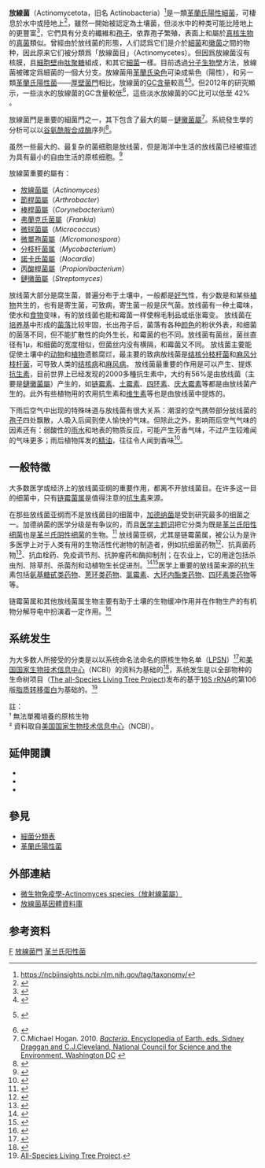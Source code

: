 {{Automatic taxobox
| taxon = Actinomycetota
| image = Mycobacterium leprae.jpeg
| image_caption =  [[痲瘋桿菌|痲瘋桿菌]]
| authority = Goodfellow, 2012
| classis = '''放線菌綱'''
| subdivision_ranks = [[亞綱|亞綱]]或[[目|目]]
| subdivision =
| classis_authority = Stackebrandt ''等人''. 1997 
*?''Candidatus'' [[Planktophila|Planktophila]] <small>Jezbera ''等人''. 2009</small>
*?''[[Cathayosporangium|Cathayosporangium]]'' ♠ <small>Runmao ''等人''. 1995</small>
*?''[[Tonsillophilus_suis|Tonsillophilus suis]]'' ♠ <small>Azuma and Bak 1980</small>
*[[酸微菌亚纲|酸微菌亚纲]] <small>Stackebrandt ''等人''. 1997 emend. Zhi ''等人''. 2009</small>
**[[酸微菌目|酸微菌目]] <small>Stackebrandt ''等人''. 1997 emend. Zhi ''等人''. 2009</small>
*[[红蝽杆菌亚纲|红蝽杆菌亚纲]] <small>Stackebrandt ''等人''. 1997 emend. Zhi ''等人''. 2009</small>
**[[红蝽杆菌目|红蝽杆菌目]] <small>Stackebrandt ''等人''. 1997 emend. Zhi ''等人''. 2009</small>
*[[腈基降解菌亚纲|腈基降解菌亚纲]] <small>Kurahashi ''等人''. 2010</small>
**[[腈基降解菌目|腈基降解菌目]] <small>Sorokin ''等人''. 2009</small>
**[[尤泽比氏菌目|尤泽比氏菌目]] <small>Kurahashi ''等人''. 2010</small>
*[[红色杆菌亚纲|红色杆菌亚纲]] <small>Rainey ''等人''. 1997 emend. Zhi ''等人''. 2009</small>
**[[Gaiellales|Gaiellales]] <small>Albuquerque ''等人''. 2012</small>
**[[红色杆菌目|红色杆菌目]] <small>Rainey ''等人''. 1997 emend. Zhi ''等人''. 2009</small>
**[[土壤红杆菌目|土壤红杆菌目]] <small>Reddy 和 Garcia-Pichel 2009</small>
**[[嗜热油菌目|嗜热油菌目]] <small>Reddy 和 Garcia-Pichel 2009</small>
*[[放线菌亚纲|放线菌亚纲]] <small>Stackebrandt ''等人''. 1997 emend. Zhi ''等人''. 2009</small>
**[[双栖杆菌目|双栖杆菌目]] <small>Stackebrandt ''等人''. 1997 emend. Zhi ''等人''. 2009</small>
**[[放线菌目|放线菌目]] <small>Buchanan 1917 emend. Zhi ''等人''. 2009</small>
}}
'''放線菌'''（Actinomycetota，旧名 Actinobacteria）<ref>https://ncbiinsights.ncbi.nlm.nih.gov/tag/taxonomy/</ref>是一類[[革蘭氏陽性|革蘭氏陽性]][[細菌|細菌]]，可棲息於水中或陸地上<ref name="pmid18003601">{{cite journal |author=Servin JA, Herbold CW, Skophammer RG, Lake JA |title=Evidence excluding the root of the tree of life from the actinobacteria |journal=Mol. Biol. Evol. |volume=25 |issue=1 |pages=1–4 |date=January 2008 |pmid=18003601 |doi=10.1093/molbev/msm249 |url=http://mbe.oxfordjournals.org/cgi/pmidlookup?view=long&pmid=18003601 |access-date=2014-11-13 |archive-date=2019-09-25 |archive-url=https://web.archive.org/web/20190925055156/https://academic.oup.com/mbe |dead-url=no }}</ref>，雖然一開始被認定為土壤菌，但淡水中的种类可能比陸地上的更豐富<ref name="amazonMetagenome">{{cite journal |author=Ghai R, Rodriguez-Valera F, McMahon KD, ''等人''. |title=Metagenomics of the water column in the pristine upper course of the Amazon river |journal=PloS ONE |volume=6 |issue=8 |pages=e23785 |year=2011 |doi=10.1371/journal.pone.0023785 |url=http://www.plosone.org/article/info%3Adoi%2F10.1371%2Fjournal.pone.0023785 |editor1-last=Lopez-Garcia |editor1-first=Purification |pmid=21915244 |pmc=3158796 |access-date=2014-11-13 |archive-date=2013-12-03 |archive-url=https://web.archive.org/web/20131203001610/http://www.plosone.org/article/info%3Adoi%2F10.1371%2Fjournal.pone.0023785 |dead-url=no }}</ref>，它們具有分支的纖維和[[孢子|孢子]]，依靠孢子繁殖，表面上和屬於[[真核生物|真核生物]]的[[真菌|真菌]]類似。曾經由於放线菌的形態，人们認爲它们是介於[[細菌|細菌]]和[[黴菌|黴菌]]之間的物种，因此原来它们被分類爲「放線菌目」（Actinomycetes）。但因爲放線菌沒有核膜，且[[細胞壁|細胞壁]]由[[肽聚糖|肽聚糖]]組成，和其它[[細菌|細菌]]一樣。目前透過[[分子生物學|分子生物學]]方法，放線菌被確定爲細菌的一個大分支。放線菌用[[革蘭氏染色|革蘭氏染色]]可染成紫色（陽性），和另一類[[革蘭氏陽性菌|革蘭氏陽性菌]]——[[厚壁菌門|厚壁菌門]]相比，放線菌的[[GC含量|GC含量]]較高<ref name="pmid17804669">{{cite journal|last=Ventura|first=M.|author2=Canchaya, C.|author3=Tauch, A.|author4=Chandra, G.|author5=Fitzgerald, G. F.|author6=Chater, K. F.|author7=van Sinderen, D.|title=Genomics of Actinobacteria: Tracing the Evolutionary History of an Ancient Phylum|journal=Microbiology and Molecular Biology Reviews|date=5 September 2007|volume=71|issue=3|pages=495–548|pmid=17804669|pmc=2168647|doi=10.1128/MMBR.00005-07|url=http://mmbr.asm.org/cgi/pmidlookup?view=long&pmid=17804669|access-date=2014-11-13|archive-date=2019-09-25|archive-url=https://web.archive.org/web/20190925055156/https://mmbr.asm.org/content/71/3/495.long|dead-url=yes}}</ref><ref name="urlMB451 Actinobacteria lecture">{{cite web |url=http://www.mbio.ncsu.edu/MB451-2008/lecture/actinobacteria/lecture.html |title=MB451 Actinobacteria lecture |work= |accessdate=2008-11-21}} {{Dead link|date=September 2010|bot=H3llBot}}</ref>。但2012年的研究顯示，一些淡水的放線菌的GC含量較低<ref name="lowGCActinoacteria">{{cite journal |author=Ghai R, McMahon KD, Rodriguez-Valera F |title=Breaking a paradigm:cosmopolitan and abundant freshwater actinobacteria are low GC |journal=Environmental Microbiology Reports |volume=4 |issue=1 |pages=29–35 |year=2012 |doi=10.1111/j.1758-2229.2011.00274.x |url=http://onlinelibrary.wiley.com/doi/10.1111/j.1758-2229.2011.00274.x/abstract |pmid=23757226 |access-date=2014-11-13 |archive-date=2014-11-29 |archive-url=https://web.archive.org/web/20141129110949/http://onlinelibrary.wiley.com/doi/10.1111/j.1758-2229.2011.00274.x/abstract |dead-url=no }}</ref>，這些淡水放線菌的GC比可以低至 42% 。

放線菌門是重要的細菌門之一，其下包含了最大的屬－[[鏈黴菌屬|鏈黴菌屬]]<ref>C.Michael Hogan. 2010. [http://www.eoearth.org/article/Bacteria?topic=49480 ''Bacteria''. Encyclopedia of Earth. eds. Sidney Draggan and C.J.Cleveland, National Council for Science and the Environment, Washington DC] {{Wayback|url=http://www.eoearth.org/article/Bacteria?topic=49480 |date=20110511132823 }}</ref>。系統發生學的分析可以以[[谷氨酰胺合成酶|谷氨酰胺合成酶]]序列<ref name="pmid19245690">{{cite journal |author=Hayward D, van Helden PD, Wiid IJ |title=Glutamine synthetase sequence evolution in the mycobacteria and their use as molecular markers for Actinobacteria speciation |journal=BMC Evol. Biol. |volume=9 |page=48 |year=2009 |pmid=19245690 |pmc=2667176 |doi=10.1186/1471-2148-9-48 |url=http://www.biomedcentral.com/1471-2148/9/48 |access-date=2014-11-13 |archive-date=2014-11-13 |archive-url=https://web.archive.org/web/20141113075210/http://www.biomedcentral.com/1471-2148/9/48 |dead-url=no }}</ref>。

虽然一些最大的、最复杂的菌细胞是放线菌，但是海洋中生活的放线菌已经被描述为具有最小的自由生活的原核细胞。<ref name="Actinomarina">{{cite journal 
|author=Ghai R, Mizuno CM, Picazo A, Camacho A, Rodriguez-Valera F 
|title=Metagenomics uncovers a new group of low GC and ultra-small marine Actinobacteria 
|journal=Scientific Reports 
|volume=3 
|year=2013 
|doi=10.1038/srep02471 
|url=http://www.nature.com/srep/2013/130820/srep02471/full/srep02471.html 
|pmid=23959135 
|pmc=3747508 
|pages=2471 
|access-date=2014-11-13 
|archive-date=2015-05-11 
|archive-url=https://web.archive.org/web/20150511043037/http://www.nature.com/srep/2013/130820/srep02471/full/srep02471.html 
|dead-url=no 
}}</ref>

放線菌重要的屬有：
*[[放線菌屬|放線菌屬]]（''Actinomyces''）
*[[節桿菌屬|節桿菌屬]]（''Arthrobacter''）
*[[棒桿菌屬|棒桿菌屬]]（''Corynebacterium''）
*[[弗蘭克氏菌屬|弗蘭克氏菌屬]]（''Frankia''）
*[[微球菌屬|微球菌屬]]（''Micrococcus''）
*[[微單孢菌屬|微單孢菌屬]]（''Micromonospora''）
*[[分枝杆菌属|分枝杆菌属]]（''Mycobacterium''）
*[[諾卡氏菌屬|諾卡氏菌屬]]（''Nocardia''）
*[[丙酸桿菌屬|丙酸桿菌屬]]（''Propionibacterium''）
*[[鏈黴菌屬|鏈黴菌屬]]（''Streptomyces''）

放线菌大部分是腐生菌，普遍分布于土壤中，一般都是[[好气|好气]]性，有少数是和某些[[植物|植物]]共生的，也有是寄生菌，可致病，寄生菌一般是厌气菌。放线菌有一种土霉味，使水和[[食物|食物]]变味，有的放线菌也能和霉菌一样使棉毛制品或纸张霉变。
放线菌在[[培养基|培养基]]中形成的[[菌落|菌落]]比较牢固，长出孢子后，菌落有各种[[颜色|颜色]]的粉状外表，和细菌的菌落不同，但不能扩散性的向外生长，和霉菌的也不同。放线菌有菌丝，菌丝直径有1μ，和细菌的宽度相似，但菌丝内没有横隔，和霉菌又不同。
放线菌主要能促使土壤中的[[动物|动物]]和[[植物|植物]]遗骸腐烂，最主要的致病放线菌是[[结核分枝杆菌|结核分枝杆菌]]和[[麻风分枝杆菌|麻风分枝杆菌]]，可导致人类的[[结核病|结核病]]和[[麻风病|麻风病]]。
放线菌最重要的作用是可以产生、提炼[[抗生素|抗生素]]，目前世界上已经发现的2000多種抗生素中，大约有56%是由放线菌（主要是[[鏈黴菌屬|鏈黴菌屬]]）产生的，如[[链霉素|链霉素]]、[[土霉素|土霉素]]、[[四环素|四环素]]、[[庆大霉素|庆大霉素]]等都是由放线菌产生的。此外有些植物用的农用抗生素和[[维生素|维生素]]等也是由放线菌中提炼的。

下雨后空气中出现的特殊味道与放线菌有很大关系：潮湿的空气携带部分放线菌的[[孢子|孢子]]四处飘散，人吸入后闻到使人愉快的气味。但除此之外，影响雨后空气气味的因素还有：弱酸性的[[雨水|雨水]]和地表的物质反应，可能产生芳香气味，不过产生较难闻的气味更多；雨后植物挥发的[[精油|精油]]，往往令人闻到香味<ref>{{cite web |url=http://science.howstuffworks.com/question479.htm |title=HowStuffWorks "What causes the smell after rain?" |publisher=Science.howstuffworks.com |date=2000-09-29 |accessdate=2013-05-03 |archive-date=2010-03-30 |archive-url=https://web.archive.org/web/20100330190021/http://science.howstuffworks.com/question479.htm |dead-url=yes }}</ref>。

==一般特徵==

大多数医学或经济上的放线菌亚纲的重要作用，都离不开放线菌目。在许多这一目的细菌中，只有[[链霉菌属|链霉菌属]]是值得注意的[[抗生素|抗生素]]来源。

在那些放线菌亚纲而不是放线菌目的细菌中，[[加德纳菌|加德纳菌]]是受到研究最多的细菌之一。加德纳菌的医学分级是有争议的，而且[[医学主题词|医学主题词]]把它分类为既是[[革兰氏阳性细菌|革兰氏阳性细菌]]也是[[革兰氏阴性细菌|革兰氏阴性细菌]]的生物。<ref>{{MeshName|Gardnerella}}</ref>
放线菌亚纲，尤其是链霉菌属，被公认为是许多医学上对于人类有用的生物活性代谢物的制造者，例如抗细菌药物<ref>{{cite journal | last1 = Mahajan | first1 = GB | year = 2012 | title = Antibacterial agents from actinomycetes - a review | url = | journal = Frontiers in Bioscience | volume = 4 | issue = | pages = 240–53 }}</ref>、抗真菌药物<ref>{{cite journal | last1 = Gupte | first1 = M. | last2 = Kulkarni | first2 = P. | last3 = Ganguli | first3 = B.N. | year = 2002 | title = Antifungal Antibiotics | url = | journal = Appl. Microbiol. Biotechnol | volume = 58 | issue = | pages = 46–57 }}</ref>、抗血栓药、免疫调节剂、抗肿瘤药和酶抑制剂；在农业上，它的用途包括杀虫剂、除草剂、杀菌剂和动植物生长促进剂。<ref>{{cite journal | last1 = Bressan | first1 = W | year = 2003 | title = | url = | journal = Biocontrol | volume = 48 | issue = | pages = 233–240 | doi=10.1023/a:1022673226324}}</ref><ref>{{cite journal | last1 = Atta | first1 = M.A | year = 2009 | title = | url = | journal = Austral. J. Basic and Appl. Sci. | volume = 3 | issue = | pages = 126–135 }}</ref>医学上重要的放线菌来源的抗生素包括[[氨基糖甙类|氨基糖甙类药物]]、[[蒽环类药物|蒽环类药物]]、[[氯霉素|氯霉素]]、[[大环内酯类|大环内酯类药物]]、[[四环素|四环素类药物]]等等。

链霉菌属和其他放线菌属生物主要有助于土壤的生物缓冲作用并在作物生产的有机物分解导电中扮演着一定作用。<ref>{{cite journal | last1 = Ningthoujam | first1 = Debananda S. | last2 = Tamreihao | first2 = SuchitraSanasam K. | last3 = Nimaichand | first3 = Salam | year = 2009 | title = Test | url = | journal = Afr. J. Microbiol. Res. | volume = 3 | issue = 11| pages = 737–742 }}</ref>

==系统发生==
为大多数人所接受的分类是以以系统命名法命名的原核生物名单（[[LPSN|LPSN]]）<ref>{{cite web|author=J.P. Euzéby |url=http://www.bacterio.cict.fr/classifphyla.html#Actinobacteria |title=Actinobacteria |accessdate=2011-11-17 |publisher=[[List_of_Prokaryotic_names_with_Standing_in_Nomenclature|List of Prokaryotic names with Standing in Nomenclature]] (LPSN) [http://www.bacterio.cict.fr/introduction.html] |deadurl=yes |archiveurl=https://web.archive.org/web/20130127030659/http://www.bacterio.cict.fr/classifphyla.html |archivedate=2013-01-27 }}</ref>和[[美国国家生物技术信息中心|美国国家生物技术信息中心]]（NCBI）的资料为基础的<ref>{{cite web |author=Sayers ''et al''. |url=http://www.ncbi.nlm.nih.gov/Taxonomy/Browser/wwwtax.cgi?mode=Undef&id=201174&lvl=5&lin |title=Actinobacteria |accessdate=2011-06-05 |publisher=[[National_Center_for_Biotechnology_Information|National Center for Biotechnology Information]] (NCBI) taxonomy database [http://www.ncbi.nlm.nih.gov/Taxonomy/taxonomyhome.html/index.cgi] |archive-date=2019-09-25 |archive-url=https://web.archive.org/web/20190925055131/https://www.ncbi.nlm.nih.gov/Taxonomy/Browser/wwwtax.cgi?mode=Undef&id=201174&lvl=5&lin |dead-url=no }}</ref>，系统发生是以全部物种的生命树项目（[[The_all-Species_Living_Tree_Project|The all-Species Living Tree Project]])发布的基于[[16S_rRNA|16S rRNA]]的第106版[[脂质转移蛋白|脂质转移蛋白]]为基础的。<ref>[[All-Species_Living_Tree_Project|All-Species Living Tree Project]].{{cite web | url=http://www.arb-silva.de/fileadmin/silva_databases/living_tree/LTP_release_106/LTPs106_SSU_tree.pdf | title=16S rRNA-based LTP release 106: full tree. accessdate=2011-11-17 | accessdate=2014-11-13 | archive-date=2012-05-07 | archive-url=https://web.archive.org/web/20120507191840/http://www.arb-silva.de/fileadmin/silva_databases/living_tree/LTP_release_106/LTPs106_SSU_tree.pdf | dead-url=yes }}</ref>

{{Clade 
|1={{clade
  |1=?''暂定'' [[Planktophila_limnetica|Planktophila limnetica]] <small>Jezbera ''等人''. 2009</small>
  |2=?''[[Cathayosporangium_alboflavum|Cathayosporangium alboflavum]]'' ² <small>Runmao ''等人''. 1995</small>
  |3=?''[[猪嗜扁桃体菌（Tonsillophilus_suis）|猪嗜扁桃体菌（Tonsillophilus suis）]]'' ² <small>Azuma 和 Bak 1980</small>
  |4=''[[红色杆菌亚纲|红色杆菌亚纲]]'' <small>铃木 ''等人''. 1989</small>
  |5={{clade
    |label1=  [[嗜热油菌目|嗜热油菌目]]
    |1={{clade
      |1=''[[Gaiella_occulta|Gaiella occulta]]'' <small>Albuquerque ''等人''. 2012</small>
      |2={{clade
        |1=''[[嗜热油菌属|嗜热油菌属]]'' <small>Zarilla 和佩里 1986</small>
        |2=[[土壤红杆菌目|土壤红杆菌目]]
         }}
       }}
    |2={{clade
      |1=[[红蝽杆菌亚纲|红蝽杆菌亚纲]]
      |2={{clade
        |1=[[酸微菌目|酸微菌目]]
        |2={{clade
          |label1= [[腈基降解菌亚纲|腈基降解菌亚纲]]
          |1={{clade
            |1=''[[尤泽比氏菌目|尤泽比氏菌目]]'' <small>Kurahashi ''等人''. 2010</small>
            |2=''[[腈基降解菌目|腈基降解菌目]]（Nitriliruptor alkaliphilus）'' <small>Sorokin ''等人''. 2009</small>
             }}
          |label2=  [[放线菌目|放线菌目]]
          |2={{clade
            |1=?''[[Boyliae_praeputiale|Boyliae praeputiale]]'' ² <small>Yates ''等人''. 2002</small>
            |2=?''[[Frankia_alni|Frankia alni]]'' ¹ <small>(Woronin 1866) Von Tubeuf 1895</small>
            |3=?''[[Motilibacter_peucedani|Motilibacter peucedani]]'' <small>Lee 2012</small>
            |4=''[[Acidothermus_cellulolyticus|Acidothermus cellulolyticus]]'' <small>Mohagheghi ''等人''. 1986</small>
            |5={{clade
              |1={{clade
                |1={{clade
                  |1=[[江氏菌科|江氏菌科]]
                  |2={{clade
                    |1=[[小单孢菌科|小单孢菌科]]
                    |2={{clade
                      |1=[[丙酸桿菌亞目|丙酸桿菌亞目]]
                      |2={{clade
                        |1={{clade
                          |1=''[[泰国放线短链孢菌|泰国放线短链孢菌]]'' <small>Thawai ''等人''. 2006 emend. Seo 和 Lee 2009</small>
                          |2=[[糖霉菌科|糖霉菌科]]
                           }}
                        |2=[[链孢囊菌亚目|链孢囊菌亚目]]
                         }}
                       }}
                     }}
                   }}
                |2={{clade
                  |1=[[假诺卡氏菌科|假诺卡氏菌科]] [包括 ''[[放线多孢菌属|放线多孢菌属]]'']
                  |2=[[棒杆菌亚目|棒杆菌亚目]]
                   }}
                 }}
              |2={{clade
                |1=[[细链孢菌亚目|细链孢菌亚目]]
                |2={{clade
                  |1=''[[链霉菌属|链霉菌属]]'' <small>Waksman 和 Henrici 1943 改进. Witt 和 Stackebrandt 1991</small> [包括''[[北里孢菌属|北里孢菌属]]'' 以及 ''[[链嗜酸菌属|链嗜酸菌属]]'']
                  |2={{clade
                    |1={{clade
                      |1=''[[鱼孢菌属|鱼孢菌属]]'' <small>Lechevalier ''等人''. 1968</small>
                      |2=[[隐孢囊菌科|隐孢囊菌科]]
                       }} 
                    |2={{clade
                      |1=[[地嗜皮菌科|地嗜皮菌科]]
                      |2={{clade
                        |1=[[中村氏菌科|中村氏菌科]]
                        |2={{clade
                          |1=[[动球菌亚目|动球菌亚目]]
                          |2={{clade
                            |1=''[[动球菌属|动球菌属]]'' <small>Yokota ''等人''. 1993</small>
                            |2={{clade
                              |1=''[[Angustibacter_luteus|Angustibacter luteus]]'' <small>Tamura ''等人''. 2010</small>
                              |2=[[微球菌亚目|微球菌亚目]][包含[[放线菌科|放线菌科]]和[[双歧杆菌|双歧杆菌]]]
                               }}
                             }}
                           }}
                         }}
                       }}
                     }}
                   }}
                 }}
               }}
             }}
           }}
         }}
       }}
     }}
   }}
}}

註：<br/>
¹ 無法單獨培養的原核生物<br/>
² 資料取自[[美国国家生物技术信息中心|美国国家生物技术信息中心]]（NCBI）。

== 延伸閱讀 ==
*{{cite conference|last=Pandey |first=B. |last2=Ghimire |first2=P. |last3=Agrawal |first3=V.P. |date=January 12–15, 2004 |conference=International Conference on the Great Himalayas: Climate, Health, Ecology, Management and Conservation |location=Kathmandu |title=Studies on the antibacterial activity of the Actinomycetes isolated from the Khumbu Region of Nepal |url=http://www.aehms.org/pdf/Panday%20F.pdf |deadurl=yes |archiveurl=https://web.archive.org/web/20130810065528/http://www.aehms.org/pdf/panday%20f.pdf |archivedate=2013-08-10 }}
*{{cite journal|last=Baltz |first=R.H. |title=Antibiotic discovery from actinomycetes: Will a renaissance follow the decline and fall? |year=2005 |journal=SIM News |volume=55 |pages=186–196}}
*{{cite journal|last=Baltz |first=R.H. |year=2007 |journal=[[Microbe_Magazine|Microbe]] |volume=2 |issue=3 |pages=125–131 |title=Antimicrobials from Actinomycetes: Back to the Future |url=http://www.microbemagazine.org/index.php?option=com_content&view=article&id=2221:antimicrobials-from-actinomycetes-back-to-the-future&catid=546&Itemid=731 |deadurl=yes |archiveurl=https://web.archive.org/web/20131231184650/http://www.microbemagazine.org/index.php?option=com_content&view=article&id=2221%3Aantimicrobials-from-actinomycetes-back-to-the-future&catid=546&Itemid=731 |archivedate=2013-12-31 }}

==參見==
*[[細菌分類表|細菌分類表]]
*[[革蘭氏陽性菌|革蘭氏陽性菌]]
{{Taxonbar|from=Q130914}}

==外部連結==
*[http://smallcollation.blogspot.com/2013/01/actinomyces-species.html 微生物免疫學-Actinomyces species（放射線菌屬）] {{Wayback|url=http://smallcollation.blogspot.com/2013/01/actinomyces-species.html |date=20141224234712 }}
* [http://www.broad.mit.edu/annotation/genome/streptomyces_group/MultiHome.html 放線菌基因體資料庫] {{Wayback|url=http://www.broad.mit.edu/annotation/genome/streptomyces_group/MultiHome.html |date=20150923194700 }}
==参考资料==
{{reflist}}

{{细菌分类}}
{{wikispecies}}

[[Category:細菌|F]]
[[Category:放線菌門|]]
[[Category:革兰氏阳性菌|]]